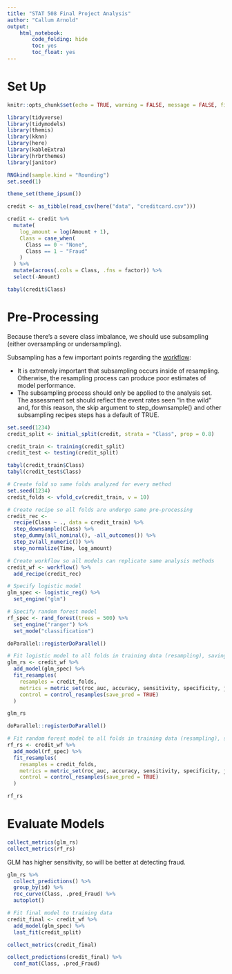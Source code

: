 ```yaml
---
title: "STAT 508 Final Project Analysis"
author: "Callum Arnold"
output:
    html_notebook:
        code_folding: hide
        toc: yes
        toc_float: yes
---
```


# Set Up

```r
knitr::opts_chunk$set(echo = TRUE, warning = FALSE, message = FALSE, fig.width = 14)
```

```r
library(tidyverse)
library(tidymodels)
library(themis)
library(kknn)
library(here)
library(kableExtra)
library(hrbrthemes)
library(janitor)

RNGkind(sample.kind = "Rounding")
set.seed(1)

theme_set(theme_ipsum())
```

```r
credit <- as_tibble(read_csv(here("data", "creditcard.csv")))
```

```r
credit <- credit %>%
  mutate(
    log_amount = log(Amount + 1),
    Class = case_when(
      Class == 0 ~ "None",
      Class == 1 ~ "Fraud"
    )
  ) %>%
  mutate(across(.cols = Class, .fns = factor)) %>%
  select(-Amount)
```


```r
tabyl(credit$Class)
```

# Pre-Processing

Because there's a severe class imbalance, we should use subsampling (either oversampling or undersampling).

Subsampling has a few important points regarding the [workflow](https://www.tidymodels.org/learn/models/sub-sampling/):

- It is extremely important that subsampling occurs inside of resampling. Otherwise, the resampling process can produce poor estimates of model performance.
- The subsampling process should only be applied to the analysis set. The assessment set should reflect the event rates seen “in the wild” and, for this reason, the skip argument to step_downsample() and other subsampling recipes steps has a default of TRUE.

```r
set.seed(1234)
credit_split <- initial_split(credit, strata = "Class", prop = 0.8)

credit_train <- training(credit_split)
credit_test <- testing(credit_split)

tabyl(credit_train$Class)
tabyl(credit_test$Class)
```

```r
# Create fold so same folds analyzed for every method
set.seed(1234)
credit_folds <- vfold_cv(credit_train, v = 10)
```

```r
# Create recipe so all folds are undergo same pre-processing
credit_rec <- 
  recipe(Class ~ ., data = credit_train) %>%
  step_downsample(Class) %>%
  step_dummy(all_nominal(), -all_outcomes()) %>%
  step_zv(all_numeric()) %>%
  step_normalize(Time, log_amount)

# Create workflow so all models can replicate same analysis methods
credit_wf <- workflow() %>%
  add_recipe(credit_rec)
```

```r
# Specify logistic model
glm_spec <- logistic_reg() %>%
  set_engine("glm")

# Specify random forest model
rf_spec <- rand_forest(trees = 500) %>%
  set_engine("ranger") %>%
  set_mode("classification")
```

```r
doParallel::registerDoParallel()

# Fit logistic model to all folds in training data (resampling), saving certain metrics
glm_rs <- credit_wf %>%
  add_model(glm_spec) %>%
  fit_resamples(
    resamples = credit_folds,
    metrics = metric_set(roc_auc, accuracy, sensitivity, specificity, j_index),
    control = control_resamples(save_pred = TRUE)
  )

glm_rs
```

```r
doParallel::registerDoParallel()

# Fit random forest model to all folds in training data (resampling), saving certain metrics
rf_rs <- credit_wf %>%
  add_model(rf_spec) %>%
  fit_resamples(
    resamples = credit_folds,
    metrics = metric_set(roc_auc, accuracy, sensitivity, specificity, j_index),
    control = control_resamples(save_pred = TRUE)
  )

rf_rs
```


# Evaluate Models

```r
collect_metrics(glm_rs)
collect_metrics(rf_rs)
```

GLM has higher sensitivity, so will be better at detecting fraud.

```r
glm_rs %>%
  collect_predictions() %>%
  group_by(id) %>%
  roc_curve(Class, .pred_Fraud) %>%
  autoplot()
```

```r
# Fit final model to training data
credit_final <- credit_wf %>%
  add_model(glm_spec) %>%
  last_fit(credit_split)

collect_metrics(credit_final)

collect_predictions(credit_final) %>%
  conf_mat(Class, .pred_Fraud)
```

<!-- # Test Modelling -->
<!-- ## Oversampling -->

<!-- For oversampling, we'll use the ROSE (random over sampling examples) method  -->
<!-- [Menardi, G. and Torelli, N. (2014)](https://link.springer.com/article/10.1007/s10618-012-0295-5). -->

<!-- ## Logistic -->

<!-- ```{r} -->
<!-- set.seed(1) -->
<!-- cv_folds <- vfold_cv(credit, strata = "Class", repeats = 5) -->

<!-- cls_metrics <- metric_set(roc_auc, j_index) -->
<!-- ``` -->

<!-- ```{r} -->
<!-- log_mod <-  -->
<!--   logistic_reg() %>%  -->
<!--   set_engine("glm") -->
<!-- ``` -->

<!-- ```{r} -->
<!-- log_rose_wflw <-  -->
<!--   workflow() %>%  -->
<!--   add_model(log_mod) %>%  -->
<!--   add_recipe(credit_rec) -->

<!-- log_rose_wflw -->
<!-- ``` -->

<!-- ```{r} -->
<!-- log_wflw <-  -->
<!--   workflow() %>%  -->
<!--   add_model(log_mod) %>%  -->
<!--   add_formula(Class ~ .) -->
<!-- ``` -->

<!-- ```{r} -->
<!-- set.seed(2180) -->

<!-- log_rose_res <- fit_resamples( -->
<!--   log_rose_wflw,  -->
<!--   resamples = cv_folds,  -->
<!--   metrics = cls_metrics -->
<!-- ) -->

<!-- collect_metrics(log_rose_res) -->
<!-- ``` -->

<!-- ```{r} -->
<!-- set.seed(2180) -->

<!-- log_only_res <- fit_resamples( -->
<!--   log_wflw, -->
<!--   resamples = cv_folds, -->
<!--   metrics = cls_metrics -->
<!-- ) -->

<!-- collect_metrics(log_only_res) -->
<!-- ``` -->

<!-- ```{r} -->
<!-- no_sampling <-  -->
<!--   log_only_res %>%  -->
<!--   collect_metrics(summarize = FALSE) %>%  -->
<!--   dplyr::select(-.estimator) %>%  -->
<!--   mutate(sampling = "no_sampling") -->

<!-- with_sampling <-  -->
<!--   log_rose_res %>%  -->
<!--   collect_metrics(summarize = FALSE) %>%  -->
<!--   dplyr::select(-.estimator) %>%  -->
<!--   mutate(sampling = "rose") -->

<!-- bind_rows(no_sampling, with_sampling) %>%  -->
<!--   mutate(label = paste(id2, id)) %>%   -->
<!--   ggplot(aes(x = sampling, y = .estimate, group = label)) +  -->
<!--   geom_line(alpha = .4) +  -->
<!--   facet_wrap(~ .metric, scales = "free_y") -->
<!-- ``` -->

